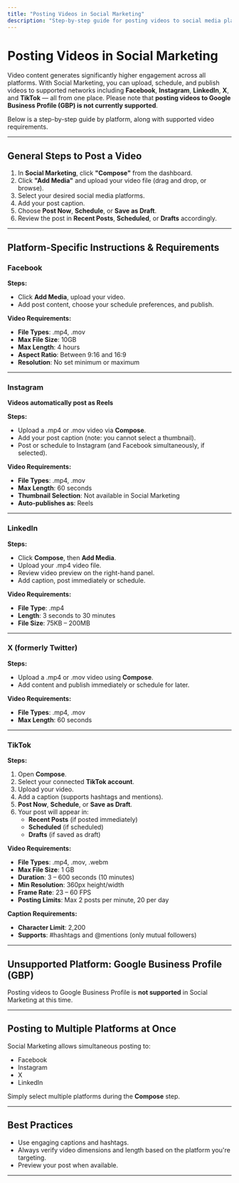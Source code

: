 ```yaml
---
title: "Posting Videos in Social Marketing"
description: "Step-by-step guide for posting videos to social media platforms using Social Marketing."
---
```


# Posting Videos in Social Marketing

Video content generates significantly higher engagement across all platforms. With Social Marketing, you can upload, schedule, and publish videos to supported networks including **Facebook**, **Instagram**, **LinkedIn**, **X**, and **TikTok** — all from one place. Please note that **posting videos to Google Business Profile (GBP) is not currently supported**.

Below is a step-by-step guide by platform, along with supported video requirements.

---

## General Steps to Post a Video

1. In **Social Marketing**, click **"Compose"** from the dashboard.
2. Click **"Add Media"** and upload your video file (drag and drop, or browse).
3. Select your desired social media platforms.
4. Add your post caption.
5. Choose **Post Now**, **Schedule**, or **Save as Draft**.
6. Review the post in **Recent Posts**, **Scheduled**, or **Drafts** accordingly.

---

## Platform-Specific Instructions & Requirements

### Facebook

**Steps:**
- Click **Add Media**, upload your video.
- Add post content, choose your schedule preferences, and publish.

**Video Requirements:**
- **File Types**: .mp4, .mov  
- **Max File Size**: 10GB  
- **Max Length**: 4 hours  
- **Aspect Ratio**: Between 9:16 and 16:9  
- **Resolution**: No set minimum or maximum  

---

### Instagram

**Videos automatically post as Reels**

**Steps:**
- Upload a .mp4 or .mov video via **Compose**.
- Add your post caption (note: you cannot select a thumbnail).
- Post or schedule to Instagram (and Facebook simultaneously, if selected).

**Video Requirements:**
- **File Types**: .mp4, .mov  
- **Max Length**: 60 seconds  
- **Thumbnail Selection**: Not available in Social Marketing  
- **Auto-publishes as**: Reels  

---

### LinkedIn

**Steps:**
- Click **Compose**, then **Add Media**.
- Upload your .mp4 video file.
- Review video preview on the right-hand panel.
- Add caption, post immediately or schedule.

**Video Requirements:**
- **File Type**: .mp4  
- **Length**: 3 seconds to 30 minutes  
- **File Size**: 75KB – 200MB  

---

### X (formerly Twitter)

**Steps:**
- Upload a .mp4 or .mov video using **Compose**.
- Add content and publish immediately or schedule for later.

**Video Requirements:**
- **File Types**: .mp4, .mov  
- **Max Length**: 60 seconds  

---

### TikTok

**Steps:**
1. Open **Compose**.
2. Select your connected **TikTok account**.
3. Upload your video.
4. Add a caption (supports hashtags and mentions).
5. **Post Now**, **Schedule**, or **Save as Draft**.
6. Your post will appear in:
   - **Recent Posts** (if posted immediately)
   - **Scheduled** (if scheduled)
   - **Drafts** (if saved as draft)

**Video Requirements:**
- **File Types**: .mp4, .mov, .webm  
- **Max File Size**: 1 GB  
- **Duration**: 3 – 600 seconds (10 minutes)  
- **Min Resolution**: 360px height/width  
- **Frame Rate**: 23 – 60 FPS  
- **Posting Limits**: Max 2 posts per minute, 20 per day  

**Caption Requirements:**
- **Character Limit**: 2,200  
- **Supports**: #hashtags and @mentions (only mutual followers)  

---

## Unsupported Platform: Google Business Profile (GBP)

Posting videos to Google Business Profile is **not supported** in Social Marketing at this time.

---

## Posting to Multiple Platforms at Once

Social Marketing allows simultaneous posting to:
- Facebook
- Instagram
- X
- LinkedIn

Simply select multiple platforms during the **Compose** step.

---

## Best Practices

- Use engaging captions and hashtags.
- Always verify video dimensions and length based on the platform you're targeting.
- Preview your post when available.

---
